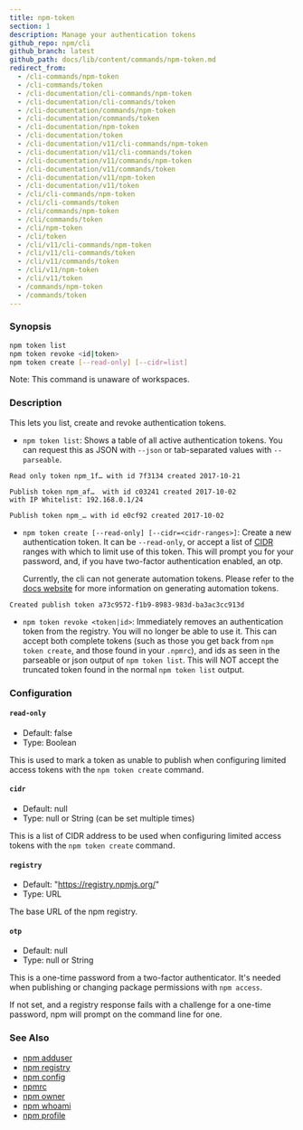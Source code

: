 ```yaml
---
title: npm-token
section: 1
description: Manage your authentication tokens
github_repo: npm/cli
github_branch: latest
github_path: docs/lib/content/commands/npm-token.md
redirect_from:
  - /cli-commands/npm-token
  - /cli-commands/token
  - /cli-documentation/cli-commands/npm-token
  - /cli-documentation/cli-commands/token
  - /cli-documentation/commands/npm-token
  - /cli-documentation/commands/token
  - /cli-documentation/npm-token
  - /cli-documentation/token
  - /cli-documentation/v11/cli-commands/npm-token
  - /cli-documentation/v11/cli-commands/token
  - /cli-documentation/v11/commands/npm-token
  - /cli-documentation/v11/commands/token
  - /cli-documentation/v11/npm-token
  - /cli-documentation/v11/token
  - /cli/cli-commands/npm-token
  - /cli/cli-commands/token
  - /cli/commands/npm-token
  - /cli/commands/token
  - /cli/npm-token
  - /cli/token
  - /cli/v11/cli-commands/npm-token
  - /cli/v11/cli-commands/token
  - /cli/v11/commands/token
  - /cli/v11/npm-token
  - /cli/v11/token
  - /commands/npm-token
  - /commands/token
---
```


### Synopsis

```bash
npm token list
npm token revoke <id|token>
npm token create [--read-only] [--cidr=list]
```

Note: This command is unaware of workspaces.

### Description

This lets you list, create and revoke authentication tokens.

- `npm token list`: Shows a table of all active authentication tokens. You can request this as JSON with `--json` or tab-separated values with `--parseable`.

```
Read only token npm_1f… with id 7f3134 created 2017-10-21

Publish token npm_af…  with id c03241 created 2017-10-02
with IP Whitelist: 192.168.0.1/24

Publish token npm_… with id e0cf92 created 2017-10-02

```

- `npm token create [--read-only] [--cidr=<cidr-ranges>]`: Create a new authentication token. It can be `--read-only`, or accept a list of [CIDR](https://en.wikipedia.org/wiki/Classless_Inter-Domain_Routing) ranges with which to limit use of this token. This will prompt you for your password, and, if you have two-factor authentication enabled, an otp.

  Currently, the cli can not generate automation tokens. Please refer to the [docs website](https://docs.npmjs.com/creating-and-viewing-access-tokens) for more information on generating automation tokens.

```
Created publish token a73c9572-f1b9-8983-983d-ba3ac3cc913d
```

- `npm token revoke <token|id>`: Immediately removes an authentication token from the registry. You will no longer be able to use it. This can accept both complete tokens (such as those you get back from `npm token create`, and those found in your `.npmrc`), and ids as seen in the parseable or json output of `npm token list`. This will NOT accept the truncated token found in the normal `npm token list` output.

### Configuration

#### `read-only`

- Default: false
- Type: Boolean

This is used to mark a token as unable to publish when configuring limited access tokens with the `npm token create` command.

#### `cidr`

- Default: null
- Type: null or String (can be set multiple times)

This is a list of CIDR address to be used when configuring limited access tokens with the `npm token create` command.

#### `registry`

- Default: "https://registry.npmjs.org/"
- Type: URL

The base URL of the npm registry.

#### `otp`

- Default: null
- Type: null or String

This is a one-time password from a two-factor authenticator. It's needed when publishing or changing package permissions with `npm access`.

If not set, and a registry response fails with a challenge for a one-time password, npm will prompt on the command line for one.

### See Also

- [npm adduser](/cli/v11/commands/npm-adduser)
- [npm registry](/cli/v11/using-npm/registry)
- [npm config](/cli/v11/commands/npm-config)
- [npmrc](/cli/v11/configuring-npm/npmrc)
- [npm owner](/cli/v11/commands/npm-owner)
- [npm whoami](/cli/v11/commands/npm-whoami)
- [npm profile](/cli/v11/commands/npm-profile)
